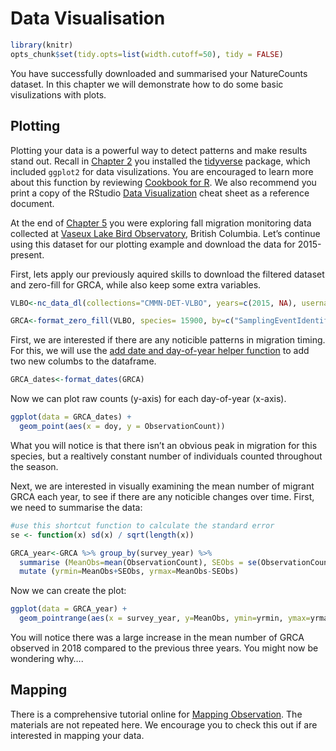 # Data Visualisation {#PM6}

```r
library(knitr)
opts_chunk$set(tidy.opts=list(width.cutoff=50), tidy = FALSE)
```

You have successfully downloaded and summarised your NatureCounts dataset. In this chapter we will demonstrate how to do some basic visulizations with plots. 

## Plotting {#PM6.1}

Plotting your data is a powerful way to detect patterns and make results stand out. Recall in [Chapter 2](#Package2.2) you installed the [tidyverse](https://www.tidyverse.org/) package, which included `ggplot2` for data visulizations. You are encouraged to learn more about this function by reviewing [Cookbook for R](http://www.cookbook-r.com/Graphs/). We also recommend you print a copy of the RStudio [Data Visualization](https://rstudio.com/wp-content/uploads/2015/03/ggplot2-cheatsheet.pdf) cheat sheet as a reference document.

At the end of [Chapter 5](#Manip5) you were exploring fall migration monitoring data collected at [Vaseux Lake Bird Observatory](https://www.birdscanada.org/birdmon/default/datasets.jsp?code=CMMN-DET-VLBO), British Columbia. Let's continue using this dataset for our plotting example and download the data for 2015-present. 

First, lets apply our previously aquired skills to download the filtered dataset and zero-fill for GRCA, while also keep some extra variables. 

```r

VLBO<-nc_data_dl(collections="CMMN-DET-VLBO", years=c(2015, NA), username = "sample", info = "test plot")

GRCA<-format_zero_fill(VLBO, species= 15900, by=c("SamplingEventIdentifier", "survey_year", "survey_month", "survey_day"))

```

First, we are interested if there are any noticible patterns in migration timing. For this, we will use the [add date and day-of-year helper function](https://birdstudiescanada.github.io/naturecounts/reference/format_dates.html) to add two new columbs to the dataframe. 

```r

GRCA_dates<-format_dates(GRCA)

```

Now we can plot raw counts (y-axis) for each day-of-year (x-axis). 

```r

ggplot(data = GRCA_dates) + 
  geom_point(aes(x = doy, y = ObservationCount))

```

What you will notice is that there isn't an obvious peak in migration for this species, but a realtively constant number of individuals counted throughout the season. 

Next, we are interested in visually examining the mean number of migrant GRCA each year, to see if there are any noticible changes over time. First, we need to summarise the data: 

```r

#use this shortcut function to calculate the standard error
se <- function(x) sd(x) / sqrt(length(x))

GRCA_year<-GRCA %>% group_by(survey_year) %>% 
  summarise (MeanObs=mean(ObservationCount), SEObs = se(ObservationCount)) %>%   
  mutate (yrmin=MeanObs+SEObs, yrmax=MeanObs-SEObs)

```

Now we can create the plot: 

```r

ggplot(data = GRCA_year) +  
  geom_pointrange(aes(x = survey_year, y=MeanObs, ymin=yrmin, ymax=yrmax))

```

You will notice there was a large increase in the mean number of GRCA observed in 2018 compared to the previous three years. You might now be wondering why....   

## Mapping {#PM6.2}

There is a comprehensive tutorial online for [Mapping Observation](https://birdstudiescanada.github.io/naturecounts/articles/articles/mapping-observations.html). The materials are not repeated here. We encourage you to check this out if are interested in mapping your data. 

